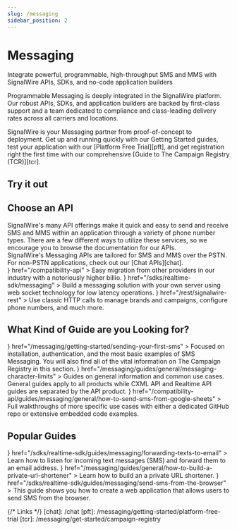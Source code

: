 ```yaml
---
slug: /messaging
sidebar_position: 2
---
```



# Messaging

<Subtitle>Integrate powerful, programmable, high-throughput SMS and MMS with SignalWire APIs, SDKs, and no-code application builders</Subtitle>

Programmable Messaging is deeply integrated in the SignalWire platform.
Our robust APIs, SDKs, and application builders are backed by first-class support and a team dedicated to compliance and class-leading delivery rates
across all carriers and locations.

SignalWire is your Messaging partner from proof-of-concept to deployment.
Get up and running quickly with our Getting Started guides,
test your application with our [Platform Free Trial][pft],
and get registration right the first time with our comprehensive
[Guide to The Campaign Registry (TCR)][tcr].

## Try it out

<UseCase/>

## Choose an API
<div className="row">
  <div className="col col--6">
SignalWire's many API offerings make it quick and easy to send and receive SMS and MMS within an application through a variety of phone number types. There are a few different ways to utilize these services, so we encourage you to browse the documentation for our APIs.
  </div>
  <div className="col col--6">
  <Admonition type="info" icon="💬" title="looking for Chat or PubSub?">
    SignalWire's Messaging APIs are tailored for SMS and MMS over the PSTN. For non-PSTN applications, check out our [Chat APIs][chat].
  </Admonition>
  </div>
</div>

<CardGroup>
  <Card 
    title="Compatibility APIs" 
    icon={<MdSync/>}
    href="/compatibility-api"
  >
    Easy migration from other providers in our industry with a notoriously higher billio.
  </Card>
  <Card 
    title="Realtime Server SDK" 
    icon={<MdApi/>}
    href="/sdks/realtime-sdk/messaging"
  >
    Build a messaging solution with your own server using web socket technology for low latency operations.
  </Card>
  <Card 
    title="REST APIs" 
    icon={<MdMessage/>}
    href="/rest/signalwire-rest"
  >
    Use classic HTTP calls to manage brands and campaigns, configure phone numbers, and much more.
  </Card>
</CardGroup>

## What Kind of Guide are you Looking for?

<CardGroup>
  <Card 
    title="Send your first SMS" 
    icon={<MdSend/>}
    href="/messaging/getting-started/sending-your-first-sms"
  >
    Focused on installation, authentication, and the most basic examples of SMS Messaging. You will also find all of the vital information on The Campaign Registry in this section.
  </Card>
  <Card 
    title="Guides" 
    icon={<MdBook/>}
    href="/messaging/guides/general/messaging-character-limits"
  >
    Guides on general information and common use cases. General guides apply to all products while CXML API and Realtime API guides are separated by the API product.
  </Card>
  <Card 
    title="Examples" 
    icon={<MdMessage/>}
    href="/compatibility-api/guides/messaging/general/how-to-send-sms-from-google-sheets"
  >
    Full walkthroughs of more specific use cases with either a dedicated GitHub repo or extensive embedded code examples.
  </Card>
</CardGroup>

## Popular Guides

<CardGroup>
  <Card 
    title="Forward your Texts to Email" 
    icon={<MdForward/>}
    href="/sdks/realtime-sdk/guides/messaging/forwarding-texts-to-email"
  >
    Learn how to listen for incoming text messages (SMS) and forward them to an email address.
  </Card>
  <Card 
    title="Create a Private URL Shortener" 
    icon={<MdLink/>}
    href="/messaging/guides/general/how-to-build-a-private-url-shortener"
  >
    Learn how to build an a private URL shortener.
  </Card>
  <Card 
    title="Send SMS from the Browser" 
    icon={<MdWeb/>}
    href="/sdks/realtime-sdk/guides/messaging/send-sms-from-the-browser"
  >
    This guide shows you how to create a web application that allows users to send SMS from the browser.
  </Card>
</CardGroup>

{/* Links */}
[chat]: /chat
[pft]: /messaging/getting-started/platform-free-trial
[tcr]: /messaging/get-started/campaign-registry
